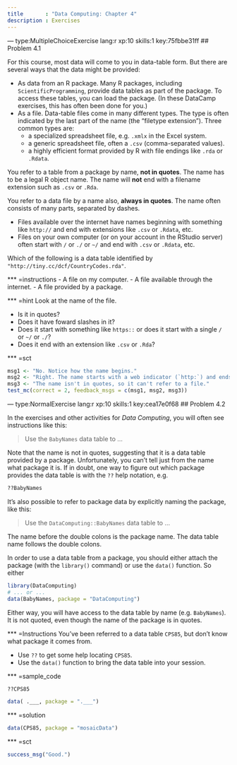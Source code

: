 ```yaml
---
title       : "Data Computing: Chapter 4"
description : Exercises
---
```


--- type:MultipleChoiceExercise lang:r xp:10 skills:1  key:75fbbe31ff
## Problem 4.1

For this course, most data will come to you in data-table form. But there are several ways that the data might be provided:

* As data from an R package. Many R packages, including `ScientificProgramming`, provide data tables as part of the package. To access these tables, you can load the package. (In these DataCamp exercises, this has often been done for you.)
* As a file. Data-table files come in many different types. The type is often indicated by the last part of the name (the "filetype extension"). Three common types are:
    - a specialized spreadsheet file, e.g. `.xmlx` in the Excel system.
    - a generic spreadsheet file, often a `.csv` (comma-separated values).
    - a highly efficient format provided by R with file endings like `.rda` or `.Rdata`.

You refer to a table from a package by name, **not in quotes**. The name has to be a legal R object name. The name will **not** end with a filename extension such as `.csv` or `.Rda`.

You refer to a data file by a name also, **always in quotes**. The name often consists of many parts, separated by dashes. 

* Files available over the internet have names beginning with something like `http://` and end with extensions like `.csv` or `.Rdata`, etc.
* Files on your own computer (or on your account in the RStudio server) often start with `/` or `./` or `~/` and end with `.csv` or `.Rdata`, etc.


Which of the following is a data table identified by `"http://tiny.cc/dcf/CountryCodes.rda"`.


*** =instructions
- A file on my computer.
- A file available through the internet.
- A file provided by a package.

*** =hint
Look at the name of the file.

- Is it in quotes?
- Does it have foward slashes in it? 
- Does it start with something like `https::` or does it start with a single `/` or `~/` or `./`?
- Does it end with an extension like `.csv` or `.Rda`?

*** =sct
```r
msg1 <- "No. Notice how the name begins."
msg2 <- "Right. The name starts with a web indicator (`http:`) and ends with a filetype extension (`.rda`)."
msg3 <- "The name isn't in quotes, so it can't refer to a file."
test_mc(correct = 2, feedback_msgs = c(msg1, msg2, msg3))
```

--- type:NormalExercise lang:r xp:10 skills:1  key:cea17e0f68
## Problem 4.2

In the exercises and other activities for *Data Computing*, you will often see instructions like this:

> Use the `BabyNames` data table to ...

Note that the name is not in quotes, suggesting that it is a data table provided by a package. Unfortunately, you can't tell just from the name what package it is. If in doubt, one way to figure out which package provides the data table is with the `??` help notation, e.g.
```r
??BabyNames
```

It's also possible to refer to package data by explicitly naming the package, like this:

> Use the `DataComputing::BabyNames` data table to ...

The name before the double colons is the package name. The data table name follows the double colons. 

In order to use a data table from a package, you should either attach the package (with the `library()` command) or use the `data()` function. So either
```r
library(DataComputing)
# ... or ...
data(BabyNames, package = "DataComputing")
```

Either way, you will have access to the data table by name (e.g. `BabyNames`). It is not quoted, even though the name of the package is in quotes.

*** =Instructions
You've been referred to a data table `CPS85`, but don't know what package it comes from.

- Use `??` to get some help locating `CPS85`.
- Use the `data()` function to bring the data table into your session.

*** =sample_code
```r
??CPS85

data( .___, package = ".___")
```

*** =solution
```r
data(CPS85, package = "mosaicData")
```

*** =sct
```r
success_msg("Good.")
```
